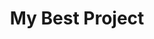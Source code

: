 ---
layout: ../../layouts/MdxContentLayout.astro
title: 'My Best Project'
description: 'Awesome stuff going on here. Check it out!'
---